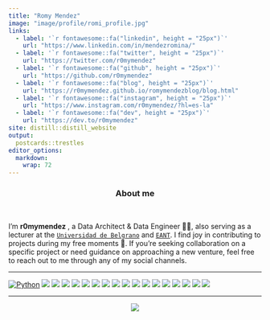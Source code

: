 ```yaml
---
title: "Romy Mendez"
image: "image/profile/romi_profile.jpg"
links:
  - label: '`r fontawesome::fa("linkedin", height = "25px")`'
    url: "https://www.linkedin.com/in/mendezromina/"
  - label: '`r fontawesome::fa("twitter", height = "25px")`'
    url: "https://twitter.com/r0mymendez"
  - label: '`r fontawesome::fa("github", height = "25px")`'
    url: "https://github.com/r0mymendez"
  - label: '`r fontawesome::fa("blog", height = "25px")`'
    url: "https://r0mymendez.github.io/romymendezblog/blog.html"
  - label: '`r fontawesome::fa("instagram", height = "25px")`'
    url: "https://www.instagram.com/r0mymendez/?hl=es-la"
  - label: '`r fontawesome::fa("dev", height = "25px")`'
    url: "https://dev.to/r0mymendez"
site: distill::distill_website
output:
  postcards::trestles
editor_options: 
  markdown: 
    wrap: 72
---
```


<center>

### About me

</center>

<br>

I'm **r0mymendez** , a Data Architect & Data Engineer 👩🔬, also serving
as a lecturer at the [`Universidad de Belgrano`](http://www.ub.edu.ar/)
and [`EANT`](https://eant.tech/). I find joy in contributing to projects
during my free moments 🚀. If you're seeking collaboration on a specific
project or need guidance on approaching a new venture, feel free to
reach out to me through any of my social channels.

------------------------------------------------------------------------

[![Python](https://img.shields.io/badge/Python-3776AB?style=flat&logo=python&logoColor=white)](https://www.python.org/)
![](https://img.shields.io/badge/R-276DC3?style=flat&logo=r&logoColor=white)
![](https://img.shields.io/badge/Go-00ADD8?style=flat&logo=go&logoColor=white)
![](https://img.shields.io/badge/PySpark-E25A1C?style=flat&logo=apache-spark&logoColor=white)
![](https://img.shields.io/badge/AWS-232F3E?style=flat&logo=amazon-aws&logoColor=white)
![](https://img.shields.io/badge/GCP-4285F4?style=flat&logo=google-cloud&logoColor=white&labelColor=4285F4)
![](https://img.shields.io/badge/Azure-0089D6?style=flat&logo=microsoft-azure&logoColor=white)
![](https://img.shields.io/badge/PostgreSQL-336791?style=flat&logo=postgresql&logoColor=white)
![](https://img.shields.io/badge/Snowflake-666666?style=flat&logo=snowflake&logoColor=white)
![](https://img.shields.io/badge/MySQL-4479A1?style=flat&logo=mysql&logoColor=white)
![](https://img.shields.io/badge/MongoDB-47A248?style=flat&logo=mongodb&logoColor=white)
![](https://img.shields.io/badge/Neo4j-008CC1?style=flat&logo=neo4j&logoColor=white)
![](https://img.shields.io/badge/Docker-2496ED?style=flat&logo=docker&logoColor=white)
![](https://img.shields.io/badge/Kubernetes-326CE5?style=flat&logo=kubernetes&logoColor=white)
![](https://img.shields.io/badge/Terraform-623CE4?style=flat&logo=terraform&logoColor=white)
![](https://img.shields.io/badge/ApacheAirflow-007A88?style=flat&logo=apache-airflow&logoColor=white)
![](https://img.shields.io/badge/dbt-F47500?style=flat&logo=dbt&logoColor=white)
![](https://img.shields.io/badge/ScikitLearn-F7931E?style=flat&logo=scikit-learn&logoColor=white)

------------------------------------------------------------------------

<center>

[![](https://img.shields.io/badge/Buy%20Me%20A%20Coffee-support%20my%20work-FFDD00?style=flat&labelColor=101010&logo=buy-me-a-coffee&logoColor=white){style="text-align:right"}](https://www.buymeacoffee.com/r0mymendez)

</center>
